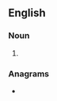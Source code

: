 ==English==

===Noun===
{{head|en|noun form}}

# {{plural of|en|foreshore}}

===Anagrams===
* {{anagrams|en|a=eefhoorrss|forehorses}}
